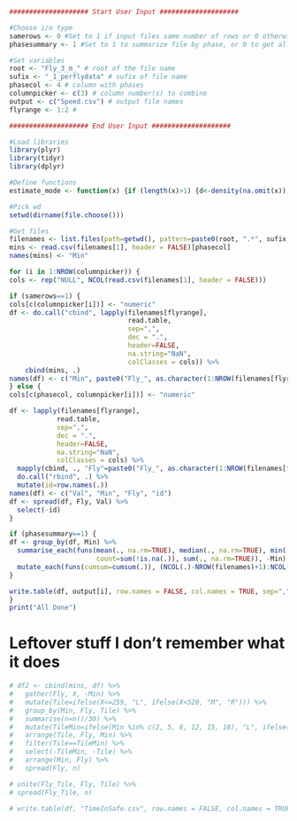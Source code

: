 
```r
#################### Start User Input ####################

#Choose i/o type
samerows <- 0 #Set to 1 if input files same number of rows or 0 otherwise
phasesummary <- 1 #Set to 1 to summarize file by phase, or 0 to get all frames

#Set variables
root <- "Fly_3_m_" # root of the file name
sufix <- "_1_perflydata" # sufix of file name
phasecol <- 4 # column with phases
columnpicker <- c(3) # column number(s) to combine
output <- c("Speed.csv") # output file names
flyrange <- 1:2 #

#################### End User Input ####################

#Load libraries
library(plyr)
library(tidyr)
library(dplyr)

#Define functions
estimate_mode <- function(x) {if (length(x)>1) {d<-density(na.omit(x)); d$x[which.max(d$y)]}else{x}}

#Pick wd
setwd(dirname(file.choose()))

#Get files
filenames <- list.files(path=getwd(), pattern=paste0(root, ".*", sufix, ".csv"))
mins <- read.csv(filenames[1], header = FALSE)[phasecol]
names(mins) <- "Min"

for (i in 1:NROW(columnpicker)) {
cols <- rep("NULL", NCOL(read.csv(filenames[1], header = FALSE)))

if (samerows==1) {
cols[c(columnpicker[i])] <- "numeric"
df <- do.call("cbind", lapply(filenames[flyrange],
                              read.table,
                              sep=",",
                              dec = ".",
                              header=FALSE,
                              na.string="NaN",
                              colClasses = cols)) %>%
    cbind(mins, .)
names(df) <- c("Min", paste0("Fly_", as.character(1:NROW(filenames[flyrange]))))
} else {
cols[c(phasecol, columnpicker[i])] <- "numeric"

df <- lapply(filenames[flyrange],
            read.table,
            sep=",",
            dec = ".",
            header=FALSE,
            na.string="NaN",
            colClasses = cols) %>%
  mapply(cbind, ., "Fly"=paste0("Fly_", as.character(1:NROW(filenames[flyrange]))), SIMPLIFY=F) %>%
  do.call("rbind", .) %>%
  mutate(id=row.names(.))
names(df) <- c("Val", "Min", "Fly", "id")
df <- spread(df, Fly, Val) %>%
  select(-id)
}

if (phasesummary==1) {
df <- group_by(df, Min) %>%
  summarise_each(funs(mean(., na.rm=TRUE), median(., na.rm=TRUE), min(., na.rm=TRUE), max(., na.rm=TRUE),
                      count=sum(!is.na(.)), sum(., na.rm=TRUE)), -Min) %>%
  mutate_each(funs(cumsum=cumsum(.)), (NCOL(.)-NROW(filenames)+1):NCOL(.))
}

write.table(df, output[i], row.names = FALSE, col.names = TRUE, sep=",")
}
print("All Done")
```


# Leftover stuff I don't remember what it does

```r
# df2 <- cbind(mins, df) %>%
#   gather(Fly, X, -Min) %>%
#   mutate(Tile=ifelse(X<=259, "L", ifelse(X<520, "M", "R"))) %>%
#   group_by(Min, Fly, Tile) %>%
#   summarise(n=n()/30) %>%
#   mutate(TileMin=ifelse(Min %in% c(2, 5, 8, 12, 15, 18), "L", ifelse(Min %in% c(1, 4, 7, 10, 13, 16, 19), "M", "R"))) %>%
#   arrange(Tile, Fly, Min) %>%
#   filter(Tile==TileMin) %>%
#   select(-TileMin, -Tile) %>%
#   arrange(Min, Fly) %>%
#   spread(Fly, n)

# unite(Fly_Tile, Fly, Tile) %>%
# spread(Fly_Tile, n)

# write.table(df, "TimeInSafe.csv", row.names = FALSE, col.names = TRUE, sep=",")
```


